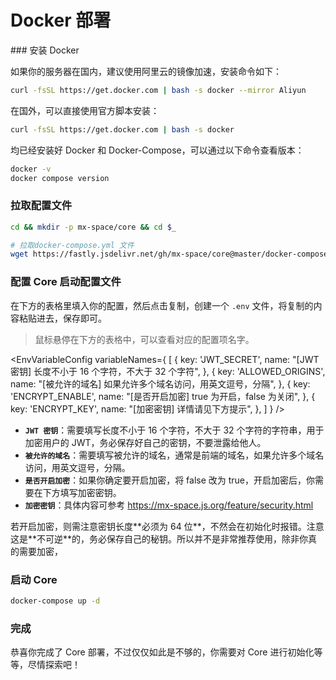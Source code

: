 # Docker 部署



<Steps>
### 安装 Docker

如果你的服务器在国内，建议使用阿里云的镜像加速，安装命令如下：

```bash
curl -fsSL https://get.docker.com | bash -s docker --mirror Aliyun
```
在国外，可以直接使用官方脚本安装：

```bash
curl -fsSL https://get.docker.com | bash -s docker
```

均已经安装好 Docker 和 Docker-Compose，可以通过以下命令查看版本：

```bash
docker -v
docker compose version
```


### 拉取配置文件

```bash
cd && mkdir -p mx-space/core && cd $_

# 拉取docker-compose.yml 文件
wget https://fastly.jsdelivr.net/gh/mx-space/core@master/docker-compose.yml
```

### 配置 Core 启动配置文件

在下方的表格里填入你的配置，然后点击复制，创建一个 `.env` 文件，将复制的内容粘贴进去，保存即可。

> 鼠标悬停在下方的表格中，可以查看对应的配置项名字。


<EnvVariableConfig 
  variableNames={
    [
      {
        key: 'JWT_SECRET',
        name: "[JWT 密钥] 长度不小于 16 个字符，不大于 32 个字符",
      }, 
      {
        key: 'ALLOWED_ORIGINS',
        name: "[被允许的域名] 如果允许多个域名访问，用英文逗号，分隔",
      }, 
      {
        key: 'ENCRYPT_ENABLE',
        name: "[是否开启加密] true 为开启，false 为关闭",
      }, 
      {
        key: 'ENCRYPT_KEY',
        name: "[加密密钥] 详情请见下方提示",
      },
    ]
  }
/>

- **`JWT 密钥`**：需要填写长度不小于 16 个字符，不大于 32 个字符的字符串，用于加密用户的 JWT，务必保存好自己的密钥，不要泄露给他人。
- **`被允许的域名`**：需要填写被允许的域名，通常是前端的域名，如果允许多个域名访问，用英文逗号，分隔。
- **`是否开启加密`**：如果你确定要开启加密，将 false 改为 true，开启加密后，你需要在下方填写加密密钥。
- **`加密密钥`**：具体内容可参考 https://mx-space.js.org/feature/security.html

<Callout type="warning">
若开启加密，则需注意密钥长度**必须为 64 位**，不然会在初始化时报错。注意这是**不可逆**的，务必保存自己的秘钥。所以并不是非常推荐使用，除非你真的需要加密，
</Callout>

### 启动 Core

```bash
docker-compose up -d
```

### 完成

恭喜你完成了 Core 部署，不过仅仅如此是不够的，你需要对 Core 进行初始化等等，尽情探索吧！

</Steps>






